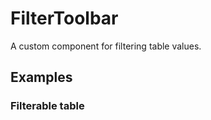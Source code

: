 

<Meta title="Components/FilterToolbar" component={FilterToolbar} />

# FilterToolbar

A custom component for filtering table values.

<!-- Not sure if there is a way to pull in this signature from the source automatically, that'd be better -->

## Examples

### Filterable table

<Canvas>
  <Story story={FilterableTable} />
</Canvas>

<GithubLink path="src/hooks/useSelectionState/useFilterState.ts" />
